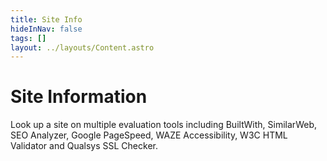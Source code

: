 ```yaml
---
title: Site Info
hideInNav: false
tags: []
layout: ../layouts/Content.astro
---
```


# Site Information

Look up a site on multiple evaluation tools including BuiltWith, SimilarWeb, SEO Analyzer, Google PageSpeed, WAZE Accessibility, W3C HTML Validator and Qualsys SSL Checker.  
